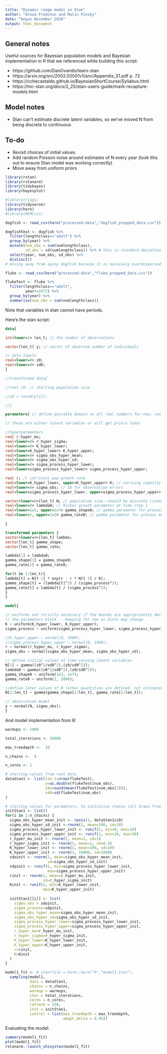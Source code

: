 ```yaml
---
title: "Dynamic range model in Stan"
author: "Alexa Fredston and Malin Pinsky"
date: "begun November 2020"
output: html_document
---
```


## General notes

Useful sources for Bayesian population models and Bayesian implementation in R that we referenced while building this script: 

* https://github.com/DanOvando/learn-stan 
* https://arxiv.org/src/2002.02001v1/anc/Appendix_S1.pdf p. 72
* https://cchecastaldo.github.io/BayesianShortCourse/Syllabus.html
* https://mc-stan.org/docs/2_25/stan-users-guide/mark-recapture-models.html 

## Model notes

* Stan can't estimate discrete latent variables, so we've moved N from being discrete to continuous

## To-do

* Revisit choices of initial values
* Add random Poisson noise around estimates of N every year (took this out to ensure Stan model was working correctly)
* Move away from uniform priors

```r
library(rstan)
library(rstanarm)
library(tidybayes)
library(bayesplot)
```


```r
#library(rjags)
library(tidyverse)
library(here)
#library(MCMCvis)

dogfish <- read_csv(here("processed-data","dogfish_prepped_data.csv"))

dogfishTest <- dogfish %>% 
  filter(lengthclass=="adult") %>% 
  group_by(year) %>% 
  mutate(num_obs = sum(numlengthclass),
         sd_obs = sd(numlengthclass)) %>% # this is standard deviation of different counts in a year, not of overall abundance over time
  select(year, num_obs, sd_obs) %>% 
  distinct()
# moving away from spiny dogfish because it is massively overdispersed and no single distribution will be able to produce values at low densities (1, 3, 10...) and at very high densities (5000, 8000, 10000) of dogfish; will eventually need a mixture model, and/or to totally disregard small values and assume everything under some threshold is basically equivalent

fluke <- read_csv(here("processed-data","fluke_prepped_data.csv"))

flukeTest <- fluke %>% 
  filter(lengthclass=="adult",
         year>=1972) %>% 
  group_by(year) %>% 
  summarise(num_obs = sum(numlengthclass))

```

Note that variables in stan cannot have periods.

Here's the stan script: 

```stan

data{

int<lower=1> len_t; // the number of observations

vector[len_t] y; // vector of observed number of individuals

// data inputs
real<lower=0> z0;
real<lower=0> sd0; 
} 

//transformed data{

//real z0; // starting population size

//z0 = round(y[1]);  

//}

parameters{ // define possible domain as all real numbers for now; can place bounds if desired

// these are either latent variables or will get priors later

//hyperparameters 
real r_hyper_mu;
real<lower=0> r_hyper_sigma;
real<lower=0> K_hyper_lower;
real<lower=K_hyper_lower> K_hyper_upper;
real<lower=0> sigma_obs_hyper_mean;
real<lower=0> sigma_obs_hyper_sd;
real<lower=0> sigma_process_hyper_lower;
real<lower=sigma_process_hyper_lower> sigma_process_hyper_upper; 

real r; // intrinsic pop growth rate
real<lower=K_hyper_lower, upper=K_hyper_upper> K; // carrying capacity
real<lower=0> sigma_obs; // SD for observation errors 
real<lower=sigma_process_hyper_lower, upper=sigma_process_hyper_upper> sigma_process; // SD for process errors 

vector<lower=0>[len_t] N; // population size--should be discrete (integer values), but Stan can't estimate latent discrete variables, so we're estimating it as continuous here 
real<lower=0> lambda0; // Ricker growth parameter at time step 1
real<lower=1e3, upper=1e7> gamma_shape0; // gamma parameter for process model at time step 1 - manually setting range
real<lower=1, upper=1e3> gamma_rate0; // gamma parameter for process model at time step 1 - manually setting range

} 

transformed parameters {
vector<lower=0>[len_t] lambda;
vector[len_t] gamma_shape; 
vector[len_t] gamma_rate;

lambda[1] = lambda0;
gamma_shape[1] = gamma_shape0;
gamma_rate[1] = gamma_rate0;

for(t in 2:len_t){
lambda[t] = N[t-1] * exp(r - r * N[t-1] / K); 
gamma_shape[t] = (lambda[t]^2) / (sigma_process^2);
gamma_rate[t] = lambda[t] / (sigma_process^2);
}
}

model{

// uniforms not strictly necessary if the bounds are appropriately declared in 
// the parameters block -- keeping for now as dists may change
K ~ uniform(K_hyper_lower, K_hyper_upper);
sigma_process ~ uniform(sigma_process_hyper_lower, sigma_process_hyper_upper);

//K_hyper_upper ~ normal(0, 1000);
//sigma_process_hyper_upper ~ normal(0, 1000);
r ~ normal(r_hyper_mu, r_hyper_sigma);
sigma_obs ~ normal(sigma_obs_hyper_mean, sigma_obs_hyper_sd);

// define initial values of time-varying latent variables 
N[1] ~ gamma((z0^2/sd0^2),(z0/sd0^2));
lambda0 ~ gamma((z0^2/sd0^2),(z0/sd0^2));
gamma_shape0 ~ uniform(1e3, 1e7);
gamma_rate0 ~ uniform(1, 1000);

//define later values of N (other quantities are defined, not estimated, after the first value)
N[2:len_t] ~ gamma(gamma_shape[2:len_t], gamma_rate[2:len_t]); 

// observation model
y ~ normal(N, sigma_obs); 
}

```

And model implementation from R:

```r
warmups <- 1000

total_iterations <- 20000

max_treedepth <-  10

n_chains <-  4

n_cores <- 1

# starting values from real data 
dataStan1 <- list(len_t=nrow(flukeTest), 
                  y=as.double(flukeTest$num_obs), 
                  z0=round(mean(flukeTest$num_obs[1])),
                  sd0=sd(flukeTest$num_obs)
)

# starting values for parameters, to initialize chains (all drawn from distributions... eventually need to set.seed) 
initStan1 <- list()
for(i in 1:n_chains) {
  sigma_obs_hyper_mean_init <- rpois(1, dataStan1$z0)
  sigma_obs_hyper_sd_init <-rnorm(1, mean=100, sd=10)
  sigma_process_hyper_lower_init <- runif(1, min=0, max=10)
  sigma_process_hyper_upper_init <- runif(1, min=10, max=50)
  r_hyper_mu_init <- rnorm(1, mean=1, sd=1)
  r_hyper_sigma_init <- rnorm(1, mean=1, sd=0.5)
  K_hyper_lower_init <- rnorm(1, mean=100, sd=10)
  K_hyper_upper_init <- rnorm(1, 10000, sd=1000)
  sdoinit <- rnorm(1, mean=sigma_obs_hyper_mean_init,
                   sd=sigma_obs_hyper_sd_init)
  sdpinit <- runif(1, min=sigma_process_hyper_lower_init,
                   max=sigma_process_hyper_upper_init)
  rinit <- rnorm(1, mean=r_hyper_mu_init,
                 sd=r_hyper_sigma_init)
  Kinit <- runif(1, min=K_hyper_lower_init,
                 max=K_hyper_upper_init)
  
  initStan1[[i]] <- list(
    sigma_obs = sdoinit, 
    sigma_process=sdpinit, 
    sigma_obs_hyper_mean=sigma_obs_hyper_mean_init,  
    sigma_obs_hyper_sd=sigma_obs_hyper_sd_init,
    sigma_process_hyper_lower=sigma_process_hyper_lower_init, 
    sigma_process_hyper_upper=sigma_process_hyper_upper_init, 
    r_hyper_mu=r_hyper_mu_init, 
    r_hyper_sigma=r_hyper_sigma_init,
    K_hyper_lower=K_hyper_lower_init,
    K_hyper_upper=K_hyper_upper_init,
    r=rinit, 
    K=Kinit
  )
}

model1_fit <- # stan(file = here::here("R","model1.stan"),
  sampling(model1,
           data = dataStan1,
           chains = n_chains,
           warmup = warmups,
           iter = total_iterations,
           cores = n_cores,
           refresh = 250,
           init = initStan1,
           control = list(max_treedepth = max_treedepth,
                          adapt_delta = 0.95))
```

Evaluating the model:

```r
summary(model1_fit)
plot(model1_fit)
rstanarm::launch_shinystan(model1_fit)

```